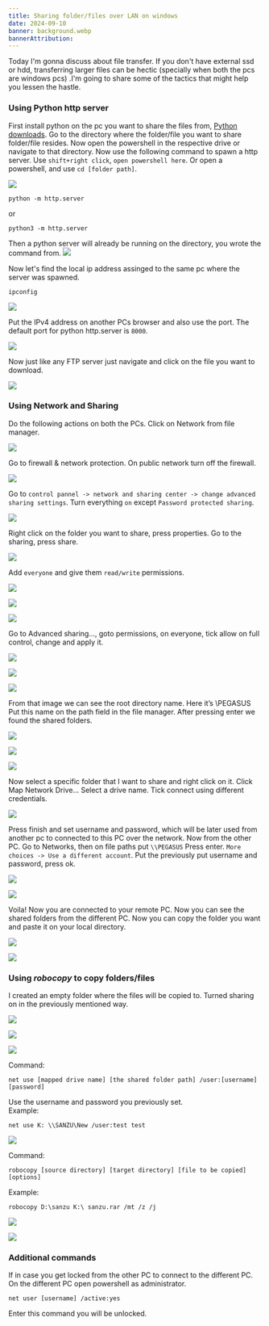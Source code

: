 ```yaml
---
title: Sharing folder/files over LAN on windows
date: 2024-09-10
banner: background.webp
bannerAttribution: 
---
```

Today I'm gonna discuss about file transfer. If you don't have external ssd or hdd, transferring larger files can be hectic (specially when both the pcs are windows pcs)
.I'm going to share some of the tactics that might help you lessen the hastle.

### Using Python http server

First install python on the pc you want to share the files from,
[Python downloads](https://www.python.org/downloads/). 
Go to the directory where the folder/file you want to share folder/file resides. Now open the powershell in the respective drive or navigate to that directory. Now use the following command to spawn a http server. Use `shift+right click`, `open powershell here`. Or open a powershell, and use `cd [folder path]`.

![](1.png)


```
python -m http.server
```
or
```
python3 -m http.server
```

Then a python server will already be running on the directory, you wrote the command from.
![](2.png)

Now let's find the local ip address assinged to the same pc where the server was spawned.
```
ipconfig
```
![](3.png) 

Put the IPv4 address on another PCs browser and also use the port. The default port for python http.server is `8000`.

![](4.png)

Now just like any FTP server just navigate and click on the file you want to download.

![](5.png)
### Using Network and Sharing
Do the following actions on both the PCs. Click on Network from file manager.

![](6.png)

Go to firewall & network protection. On public network turn off the firewall. 

![](7.png)

Go to `control pannel -> network and sharing center -> change advanced sharing settings`. Turn everything `on` except `Password protected sharing`.

![](8.png)

Right click on the folder you want to share, press properties. Go to the sharing, press share.

![](new.png)

Add `everyone` and give them `read/write` permissions. 

![](10.png)

![](11.png)

![](12.png)

Go to Advanced sharing..., goto permissions, on everyone, tick allow on full control, change and apply it. 

![](13.png)

![](14.png)

![](15.png)

From that image we can see the root directory name. Here it’s \\PEGASUS
Put this name on the path field in the file manager.
After pressing enter we found the shared folders.

![](16.png)

![](17.png)

![](18.png)

Now select a specific folder that I want to share and right click on it. Click Map Network Drive…
Select a drive name. Tick connect using different credentials.

![](19.png)

Press finish and set username and password, which will be later used from another pc to connected to this PC over the network.
Now from the other PC. Go to Networks, then on file paths put `\\PEGASUS`
Press enter. `More choices -> Use a different account`. Put the previously put username and password, press ok.

![](20.png)

![](21.png)

Voila! Now you are connected to your remote PC. Now you can see the shared folders from the different PC. Now you can copy the folder you want and paste it on your local directory.

![](22.png)

![](23.png)

### Using *robocopy* to copy folders/files
I created an empty folder where the files will be copied to. Turned sharing on in the previously mentioned way.

![](24.png)

![](25.png)

![](9.png)

Command:<br/>
```
net use [mapped drive name] [the shared folder path] /user:[username] [password]
```
Use the username and password you previously set.<br/>Example:
```
net use K: \\SANZU\New /user:test test
```
![](26.png)

Command:
```
robocopy [source directory] [target directory] [file to be copied] [options]
```

Example:
```
robocopy D:\sanzu K:\ sanzu.rar /mt /z /j
```
![](27.png)

![](28.png)

### Additional commands
If in case you get locked from the other PC to connect to the different PC.
On the different PC open powershell as administrator. 
```
net user [username] /active:yes
``` 
Enter this command you will be unlocked.


